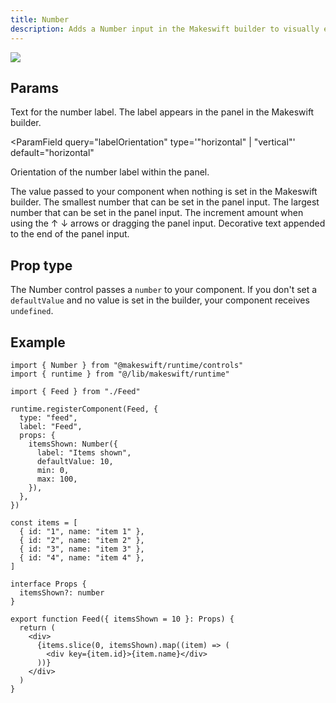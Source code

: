 ```yaml
---
title: Number
description: Adds a Number input in the Makeswift builder to visually edit a `number` prop.
---
```


<Frame
  type="glass"
  caption="A Number panel on a Feed component to set the number of items shown"
>
  <img src="/images/number-panel.png" />
</Frame>

## Params

<ParamField query="label" type="string" default="Number">
  Text for the number label. The label appears in the panel in the Makeswift
  builder.
</ParamField>

<ParamField
  query="labelOrientation"
  type='"horizontal" | "vertical"'
  default="horizontal"
>
  Orientation of the number label within the panel.
</ParamField>

<ParamField query="defaultValue" type="number">
  The value passed to your component when nothing is set in the Makeswift
  builder.
</ParamField>

<ParamField query="min" type="number" default={0}>
  The smallest number that can be set in the panel input.
</ParamField>

<ParamField query="min" type="number" default={0}>
  The largest number that can be set in the panel input.
</ParamField>

<ParamField query="step" type="number" default={1}>
  The increment amount when using the ↑ ↓ arrows or dragging the panel input.
</ParamField>

<ParamField query="suffix" type="string">
  Decorative text appended to the end of the panel input.
</ParamField>

## Prop type

The Number control passes a `number` to your component. If you don't set a `defaultValue` and no value is set in the builder, your component receives `undefined`.

## Example

<CodeGroup>

```tsx Feed.makeswift.ts
import { Number } from "@makeswift/runtime/controls"
import { runtime } from "@/lib/makeswift/runtime"

import { Feed } from "./Feed"

runtime.registerComponent(Feed, {
  type: "feed",
  label: "Feed",
  props: {
    itemsShown: Number({
      label: "Items shown",
      defaultValue: 10,
      min: 0,
      max: 100,
    }),
  },
})
```

```tsx Feed.tsx
const items = [
  { id: "1", name: "item 1" },
  { id: "2", name: "item 2" },
  { id: "3", name: "item 3" },
  { id: "4", name: "item 4" },
]

interface Props {
  itemsShown?: number
}

export function Feed({ itemsShown = 10 }: Props) {
  return (
    <div>
      {items.slice(0, itemsShown).map((item) => (
        <div key={item.id}>{item.name}</div>
      ))}
    </div>
  )
}
```

</CodeGroup>
